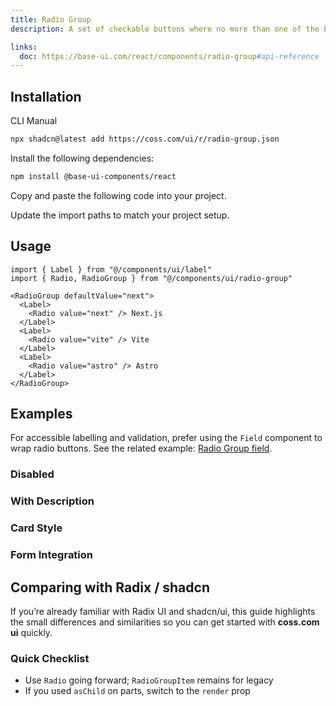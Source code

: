 ```yaml
---
title: Radio Group
description: A set of checkable buttons where no more than one of the buttons can be checked at a time.

links:
  doc: https://base-ui.com/react/components/radio-group#api-reference
---
```


<ComponentPreview name="radio-group-demo" />

## Installation

<CodeTabs>

<TabsList>
  <TabsTab value="cli">CLI</TabsTab>
  <TabsTab value="manual">Manual</TabsTab>
</TabsList>
<TabsPanel value="cli">

```bash
npx shadcn@latest add https://coss.com/ui/r/radio-group.json
```

</TabsPanel>

<TabsPanel value="manual">

<Steps>

<Step>Install the following dependencies:</Step>

```bash
npm install @base-ui-components/react
```

<Step>Copy and paste the following code into your project.</Step>

<ComponentSource name="radio-group" title="components/ui/radio-group.tsx" />

<Step>Update the import paths to match your project setup.</Step>

</Steps>

</TabsPanel>

</CodeTabs>

## Usage

```tsx
import { Label } from "@/components/ui/label"
import { Radio, RadioGroup } from "@/components/ui/radio-group"
```

```tsx
<RadioGroup defaultValue="next">
  <Label>
    <Radio value="next" /> Next.js
  </Label>
  <Label>
    <Radio value="vite" /> Vite
  </Label>
  <Label>
    <Radio value="astro" /> Astro
  </Label>
</RadioGroup>
```

## Examples

For accessible labelling and validation, prefer using the `Field` component to wrap radio buttons. See the related example: [Radio Group field](/ui/docs/components/field#radio-group-field).

### Disabled

<ComponentPreview name="radio-group-disabled" />

### With Description

<ComponentPreview name="radio-group-with-description" />

### Card Style

<ComponentPreview name="radio-group-card" />

### Form Integration

<ComponentPreview name="radio-group-form" />

## Comparing with Radix / shadcn

If you’re already familiar with Radix UI and shadcn/ui, this guide highlights the small differences and similarities so you can get started with **coss.com ui** quickly.

### Quick Checklist

- Use `Radio` going forward; `RadioGroupItem` remains for legacy
- If you used `asChild` on parts, switch to the `render` prop
